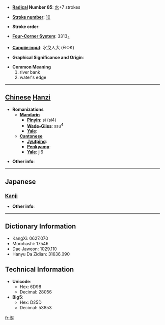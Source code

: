 * '''[[Wiktionary:Chinese radical index| Radical]] Number 85''': [[Wiktionary:Chinese radical index 水|水]]+7 strokes

* '''[[Wiktionary:Chinese total strokes index|Stroke number]]''': [[Wiktionary:Chinese total strokes index 10|10]]

* '''Stroke order''': 

* '''[[Wiktionary:Chinese four corner index|Four-Corner System]]''': 3313<sub>4</sub>

* '''[[Wiktionary:Chinese Cangjie index|Cangjie input]]''': 水戈人大 (EIOK)

* '''Graphical Significance and Origin''': 

* '''Common Meaning'''
*#river bank
*# water's edge


----

== [[Chinese]] [[Hanzi]] ==

* '''Romanizations'''
** '''[[Mandarin]]'''
*** '''[[Pinyin]]''': sì (si4)
*** '''[[Wade-Giles]]''': ssu<sup>4</sup>
*** '''[[Yale]]''': 
** '''[[Cantonese]]'''
*** '''[[Jyutping]]''':
*** '''[[Penkyamp]]''': 
*** '''[[Yale]]''': ji6

* '''Other info''': 

----

==Japanese==
===[[Kanji]]===
{{kanji|on readings=[[し]] (shi), [[じ]] (ji)
|kun readings=[[ほとり]] (hotori)
}}

* '''Other info''':  

----

== Dictionary Information ==

* KangXi: 0627.070
* Morohashi: 17546
* Dae Jaweon: 1029.110
* Hanyu Da Zidian: 31636.090

== Technical Information ==

* '''Unicode''':
** Hex: 6D98
** Decimal: 28056
* '''Big5''':
** Hex: D25D
** Decimal: 53853

[[fr:涘]]
